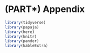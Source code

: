 # (PART\*) Appendix {-} 

```r
library(tidyverse)
library(papaja)
library(here)
library(knitr)
library(pander)
library(kableExtra)

```

